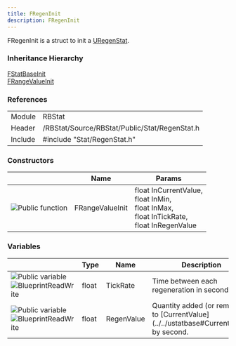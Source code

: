 ```yaml
---
title: FRegenInit
description: FRegenInit
---
```



FRegenInit is a struct to init a [URegenStat](../../classes/uregenstat).

### Inheritance Hierarchy

[FStatBaseInit](../fstatbaseinit)<br/>
[FRangeValueInit](../frangevalueinit)

### References

<table class="table" style="--columns-count: 2;">
	<tbody>
		<tr>
			<td>Module</td>
			<td>RBStat</td>
		</tr>
		<tr>
			<td>Header</td>
			<td>/RBStat/Source/RBStat/Public/Stat/RegenStat.h</td>
		</tr>
		<tr>
			<td>Include</td>
			<td>#include "Stat/RegenStat.h"</td>
		</tr>
	</tbody>
</table>

### Constructors

<table class="table" style="--columns-count: 3;">
	<thead>
		<tr>
			<th>&nbsp;</th>
			<th>Name</th>
			<th>Params</th>
		</tr>
	</thead>
	<tbody>
		<tr id="FRangeValueInit">
			<td class="td-1-icon">
				<img class="UE-icon" src="../../assets/icons/api_function_public.png" alt="Public function" title="Public function"/>
			</td>
			<td>FRangeValueInit</td>
			<td>
				float InCurrentValue,<br/>
				float InMin,<br/>
				float InMax,<br/>
				float InTickRate,<br/>
				float InRegenValue
			</td>
		</tr>
	</tbody>
</table>

### Variables

<table class="table" style="--columns-count: 4;">
	<thead>
		<tr>
			<th>&nbsp;</th>
			<th>Type</th>
			<th>Name</th>
			<th>Description</th>
		</tr>
	</thead>
	<tbody>
		<tr id="TickRate">
			<td class="td-2-icon">
				<img class="UE-icon" src="../../assets/icons/api_variable_public.png" alt="Public variable" title="Public variable"/>
				<img class="UE-icon" src="../../assets/icons/api_variable_meta_blueprint.png" alt="BlueprintReadWrite" title="BlueprintReadWrite"/>
			</td>
			<td>float</td>
			<td>TickRate</td>
			<td>
				Time between each regeneration in second.
			</td>
		</tr>
		<tr id="RegenValue">
			<td class="td-2-icon">
				<img class="UE-icon" src="../../assets/icons/api_variable_public.png" alt="Public variable" title="Public variable"/>
				<img class="UE-icon" src="../../assets/icons/api_variable_meta_blueprint.png" alt="BlueprintReadWrite" title="BlueprintReadWrite"/>
			</td>
			<td>float</td>
			<td>RegenValue</td>
			<td>
				Quantity added (or removed) to [CurrentValue](../../ustatbase#CurrentValue) by second.
			</td>
		</tr>
	</tbody>
</table>